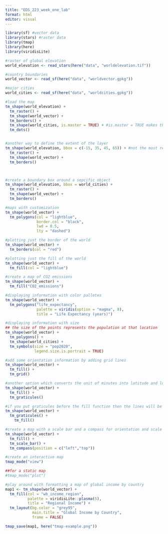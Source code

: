 ```yaml
---
title: "EDS_223_week_one_lab"
format: html
editor: visual
---
```


```r
library(sf) #vector data
library(stars) #raster data
library(tmap)
library(here)
library(viridisLite)
```

```r
#raster of global elevation
world_elevation <- read_stars(here("data", "worldelevation.tif"))

#country boundaries
world_vector <- read_sf(here("data", "worldvector.gpkg"))

#major cities
world_cities <- read_sf(here("data", "worldcities.gpkg"))

```

```r
#load the map
tm_shape(world_elevation) +
  tm_raster() + 
  tm_shape(world_vector) + 
  tm_borders() + 
  tm_shape(world_cities, is.master = TRUE) + #is.master = TRUE makes this layer the top layer in the map 
  tm_dots()


#another way to define the extent of the layer
tm_shape(world_elevation, bbox = c(-15, 35, 45, 65)) + #not the most recommended way to define the boudaries with bbox
  tm_raster() + 
  tm_shape(world_vector) + 
  tm_borders() 



#create a boundary box around a sepcific object 
tm_shape(world_elevation, bbox = world_cities) + 
  tm_raster() + 
  tm_shape(world_vector) + 
  tm_borders() 


```

```r
#maps with customization 
tm_shape(world_vector) +
  tm_polygons(col = "lightblue",
              border.col = "black",
              lwd = 0.5,
              lty = "dashed")

#plotting just the border of the world
tm_shape(world_vector) +
  tm_borders(col = "red")

#plotting just the fill of the world
tm_shape(world_vector) +
  tm_fill(col = "lightblue")
```

```r
#create a map of CO2 emissions 
tm_shape(world_vector) +
  tm_fill("CO2_emissions")

```

```r
#displaying information with color palletes
tm_shape(world_vector) +
  tm_polygons("life_expectancy",
              palette = viridis(option = "magma", 8),
              title = "Life Expectancy (years)")

#displaying information with size 
## the size of the points represents the population at that location 
tm_shape(world_vector) +
  tm_polygons() +
  tm_shape(world_cities) +
  tm_symbols(size = "pop2020",
             legend.size.is.portrait = TRUE)

```

```r
#add some orientation information by adding grid lines
tm_shape(world_vector) +
  tm_fill() +
  tm_grid()

#another option which converts the unit of minutes into latitude and longitude 
tm_shape(world_vector) +
  tm_fill() +
  tm_graticules()

#if you put graticules before the fill function then the lines will be covered by the map
tm_shape(world_vector) +
  tm_graticules() +
    tm_fill()


```

```r
#create a map with a scale bar and a compass for orientation and scale
tm_shape(world_vector) +
  tm_fill() +
  tm_scale_bar() +
  tm_compass(position = c("left","top"))

```

```r
#create an interactive map
tmap_mode("view")

##for a static map
#tmap_mode("plot")

#play around with formatting a map of global income by country
map1 <- tm_shape(world_vector) +
  tm_fill(col = "wb_income_region",
          palette = viridisLite::plasma(5),
          title = "Regional Income") +
  tm_layout(bg.color = "grey95",
            main.title = "Global Income by Country",
            frame = FALSE)

tmap_save(map1, here("tmap-example.png"))

```

```r

```
